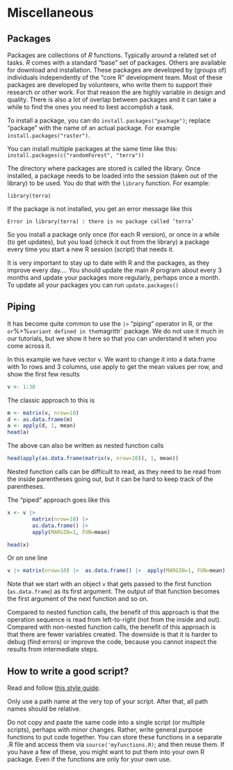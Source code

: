 # Miscellaneous 

## Packages

Packages are collections of *R* functions. Typically around a related set of tasks. *R* comes with a standard "base" set of packages.  Others are available for download and installation. These packages are developed by (groups of) individuals independently of the "core R" development team. Most of these packages are developed by volunteers, who write them to support their research or other work. For that reason the are highly variable in design and quality. There is also a lot of overlap between packages and it can take a while to find the ones you need to best accomplish a task. 

To install a package, you can do `install.packages("package")`; replace "package" with the name of an actual package. For example `install.packages("raster")`.

You can install multiple packages at the same time like this: `install.packages(c("randomForest", "terra"))`

The directory where packages are stored is called the library. Once installed, a package needs to be loaded into the session (taken out of the library) to be used. You do that with the `library` function. For example:

`library(terra)`

If the package is not installed, you get an error message like this

`Error in library(terra) : there is no package called ‘terra’`

So you install a package only once (for each R version), or once in a while (to get updates), but you load (check it out from the library) a package every time you start a new R session (script) that needs it.

It is very important to stay up to date with R and the packages, as they improve every day....  You should update the main *R* program about every 3 months and update your packages more regularly, perhaps once a month. To update all your packages you can run `update.packages()`



## Piping


It has become quite common to use the `|>` "piping" operator in R, or the `or `%>%` variant defined in the `magrittr` package. We do not use it much in our tutorials, but we show it here so that you can understand it when you come across it.

In this example we have vector v. We want to change it into a data.frame with 1o rows and 3 columns, use apply to get the mean values per row, and show the first few results 

```r
v <- 1:30
```

The classic approach to this is 

```r
m <- matrix(v, nrow=10)
d <- as.data.frame(m)
a <- apply(d, 1, mean)
head(a)
```

The above can also be written as nested function calls

```r
head(apply(as.data.frame(matrix(v, nrow=10)), 1, mean))
```

Nested function calls can be difficult to read, as they need to be read from the inside parentheses going out, but it can be hard to keep track of the parentheses. 

The "piped" approach goes like this

```r
x <- v |>
		matrix(nrow=10) |>
		as.data.frame() |> 
		apply(MARGIN=1, FUN=mean)

head(x)
```

Or on one line

```r
v |> matrix(nrow=10) |>  as.data.frame() |>  apply(MARGIN=1, FUN=mean) |> head()
```

Note that we start with an object `v` that gets passed to the first function (`as.data.frame`) as its first argument. The output of that function becomes the first argument of the next function and so on. 

Compared to nested function calls, the benefit of this approach is that the operation sequence is read from left-to-right (not from the inside and out). Compared with non-nested function calls, the benefit of this approach is that there are fewer variables created. The downside is that it is harder to debug (find errors) or improve the code, because you cannot inspect the results from intermediate steps.

  

## How to write a good script?

Read and follow [this style guide](https://google.github.io/styleguide/Rguide.xml).

Only use a path name at the very top of your script. After that, all path names should be relative.

Do not copy and paste the same code into a single script (or multiple scripts), perhaps with minor changes. Rather, write general purpose functions to put code together. You can store these functions in a separate .R file and access them via `source('myfunctions.R)`; and then reuse them. If you have a few of these, you might want to put them into your own R package. Even if the functions are only for your own use.

